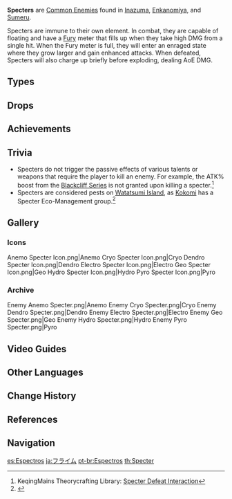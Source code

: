 {{Terminology Infobox
|image        = Specter.png
|type         = Enemy Groups
|type2        = Elemental Lifeforms
}}
{{Description|A monster born from highly-concentrated elements that can float in the air.<br>On the whole, they are little sprites that have a gentle temperament, much like [[Slimes]], but they can sometimes explode into a rage.|[[Adventurer Handbook]]}}

'''Specters''' are [[Common Enemies]] found in [[Inazuma]], [[Enkanomiya]], and [[Sumeru]].

Specters are immune to their own element. In combat, they are capable of floating and have a [[Fury]] meter that fills up when they take high DMG from a single hit. When the Fury meter is full, they will enter an enraged state where they grow larger and gain enhanced attacks. When defeated, Specters will also charge up briefly before exploding, dealing AoE DMG.

==Types==
{{Enemies by Category List|Specters}}

==Drops==
{{Drops Table|type=Specters}}

==Achievements==
{{Achievement Topic Table|topic=Specters}}

==Trivia==
*Specters do not trigger the passive effects of various talents or weapons that require the player to kill an enemy. For example, the ATK% boost from the [[Blackcliff Series]] is not granted upon killing a specter.<ref>KeqingMains Theorycrafting Library: [https://library.keqingmains.com/evidence/combat-mechanics/enemy-mechanics/enemy-interactions#specter-defeat-interaction Specter Defeat Interaction]</ref>
*Specters are considered pests on [[Watatsumi Island]], as [[Kokomi]] has a Specter Eco-Management group.<ref>{{Ref/Quest|Three Realms Gateway Offering: The Eve}}</ref>

==Gallery==
===Icons===
<gallery>
Anemo Specter Icon.png|Anemo
Cryo Specter Icon.png|Cryo
Dendro Specter Icon.png|Dendro
Electro Specter Icon.png|Electro
Geo Specter Icon.png|Geo
Hydro Specter Icon.png|Hydro
Pyro Specter Icon.png|Pyro
</gallery>

===Archive===
<gallery>
Enemy Anemo Specter.png|Anemo
Enemy Cryo Specter.png|Cryo
Enemy Dendro Specter.png|Dendro
Enemy Electro Specter.png|Electro
Enemy Geo Specter.png|Geo
Enemy Hydro Specter.png|Hydro
Enemy Pyro Specter.png|Pyro
</gallery>

==Video Guides==
{{EVT
|video1   = https://youtu.be/kG4t2tSLppo
|caption1 = Farm Guide
}}

==Other Languages==
{{Other Languages
|en      = Specter
|zhs     = 飘浮灵
|zhs_rm  = Piāofú-líng
|zht     = 飄浮靈
|zht_rm  = Piāofú-líng
|zh_tl   = Floating Spirit
|ja      = フライム
|ja_rm   = Furaimu
|ja_tl   = Flime
|ja_note = Likely a portmanteau of {{Lang|"fly"|ja=フライ|ja_rm=furai}} and {{Lang|"slime"|ja=スライム|ja_rm=suraimu}}.
|ko      = 떠도는 {{tt|정령|精靈}}
|ko_rm   = Tteodoneun Jeongryeong
|ko_tl   = Wandering Spirit
|es      = Espectro
|es_tl   = Specter
|fr      = Spectre
|fr_tl   = Specter
|ru      = Призрак
|ru_tl   = Specter
|th      = Specter
|vi      = Bóng Ma
|vi_tl   = Specter
|de      = Gespenst
|de_tl   = Specter
|id      = Specter
|pt      = Espectro
|pt_tl   = Specter
|tr      = Uçarlop
|tr_tl   = Floatyblob
|it      = Spettro
|it_tl   = Specter
}}

==Change History==
{{Change History|2.1}}

==References==
{{Reflist}}

==Navigation==
{{Enemy Navbox|common}}

[[es:Espectros]]
[[ja:フライム]]
[[pt-br:Espectros]]
[[th:Specter]]